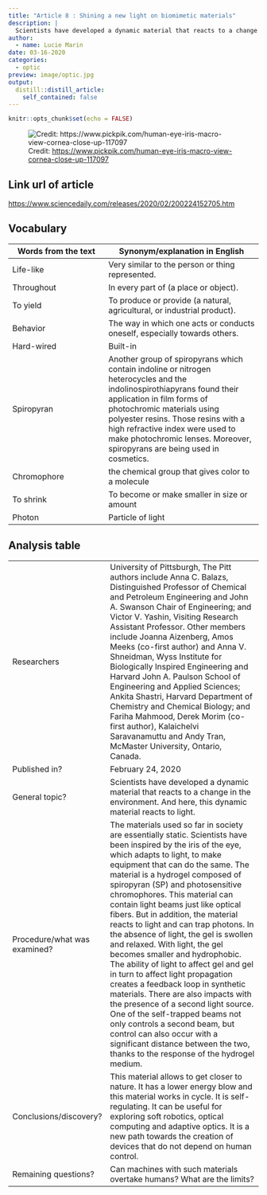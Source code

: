 ```yaml
---
title: "Article 8 : Shining a new light on biomimetic materials"
description: |
  Scientists have developed a dynamic material that reacts to a change in the environment. And here, this dynamic material reacts to light.
author:
  - name: Lucie Marin
date: 03-16-2020
categories:
  - optic
preview: image/optic.jpg
output:
  distill::distill_article:
    self_contained: false
---
```



```r
knitr::opts_chunk$set(echo = FALSE)
```

![ Credit: [ https://www.pickpik.com/human-eye-iris-macro-view-cornea-close-up-117097]() ](image/optic.jpg)

## Link url of article

<https://www.sciencedaily.com/releases/2020/02/200224152705.htm>

## Vocabulary 

| Words from the text | Synonym/explanation in English |
| ------------------- | ------------------------------ |
| Life-like       | Very similar to the person or thing represented.               |
| Throughout       | In every part of (a place or object).               |
| To yield        |To produce or provide (a natural, agricultural, or industrial product).              |
| Behavior        | The way in which one acts or conducts oneself, especially towards others.               |
| Hard-wired        | Built-in               |
| Spiropyran       | Another group of spiropyrans which contain indoline or nitrogen heterocycles and the indolinospirothiapyrans found their application in film forms of photochromic materials using polyester resins. Those resins with a high refractive index were used to make photochromic lenses. Moreover, spiropyrans are being used in cosmetics.                |
| Chromophore       | the chemical group that gives color to a molecule               |
| To shrink        |To become or make smaller in size or amount               |
| Photon        | Particle of light               |

## Analysis table 

|                              |                                                                     |
| ---------------------------- | ------------------------------------------------------------------- |
| Researchers                  | University of Pittsburgh, The Pitt authors include Anna C. Balazs, Distinguished Professor of Chemical and Petroleum Engineering and John A. Swanson Chair of Engineering; and Victor V. Yashin, Visiting Research Assistant Professor. Other members include Joanna Aizenberg, Amos Meeks (co-first author) and Anna V. Shneidman, Wyss Institute for Biologically Inspired Engineering and Harvard John A. Paulson School of Engineering and Applied Sciences; Ankita Shastri, Harvard Department of Chemistry and Chemical Biology; and Fariha Mahmood, Derek Morim (co-first author), Kalaichelvi Saravanamuttu and Andy Tran, McMaster University, Ontario, Canada.                 |
| Published in?                | February 24, 2020                                     |
| General topic?               | Scientists have developed a dynamic material that reacts to a change in the environment. And here, this dynamic material reacts to light.                 |
| Procedure/what was examined? | The materials used so far in society are essentially static. Scientists have been inspired by the iris of the eye, which adapts to light, to make equipment that can do the same. The material is a hydrogel composed of spiropyran (SP) and photosensitive chromophores. This material can contain light beams just like optical fibers. But in addition, the material reacts to light and can trap photons. In the absence of light, the gel is swollen and relaxed. With light, the gel becomes smaller and hydrophobic. The ability of light to affect gel and gel in turn to affect light propagation creates a feedback loop in synthetic materials. There are also impacts with the presence of a second light source. One of the self-trapped beams not only controls a second beam, but control can also occur with a significant distance between the two, thanks to the response of the hydrogel medium.        |
| Conclusions/discovery?       | This material allows to get closer to nature. It has a lower energy blow and this material works in cycle. It is self-regulating. It can be useful for exploring soft robotics, optical computing and adaptive optics. It is a new path towards the creation of devices that do not depend on human control.        |
| Remaining questions?         | Can machines with such materials overtake humans? What are the limits?       |
